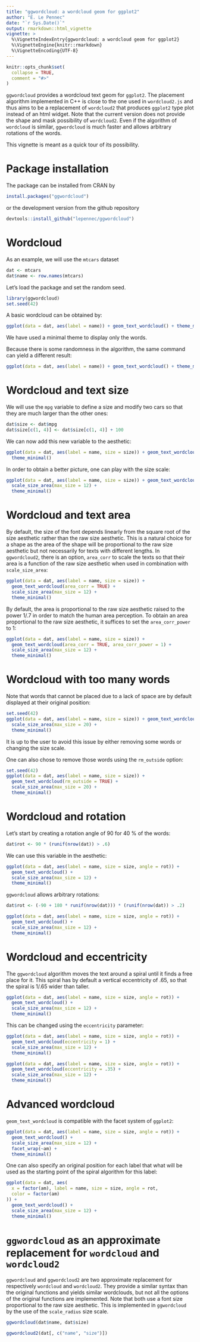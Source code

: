 ```yaml
---
title: "ggwordcloud: a wordcloud geom for ggplot2"
author: "E. Le Pennec"
date: "`r Sys.Date()`"
output: rmarkdown::html_vignette
vignette: >
  %\VignetteIndexEntry{ggwordcloud: a wordcloud geom for ggplot2}
  %\VignetteEngine{knitr::rmarkdown}
  %\VignetteEncoding{UTF-8}
---
```


```r
knitr::opts_chunk$set(
  collapse = TRUE,
  comment = "#>"
)
```

`ggwordcloud` provides a wordcloud text geom for `ggplot2`.  The placement algorithm implemented in C++ is close to the one used in `wordcloud2.js` and thus aims to be a replacement of `wordcloud2` that produces `ggplot2` type plot instead of an html widget. Note that the current version does not provide the shape and mask possibility of `wordcloud2`. Even if the algorithm of `wordcloud` is similar, `ggwordcloud` is much faster and allows arbitrary rotations of the words.

This vignette is meant as a quick tour of its possibility.

# Package installation

The package can be installed from CRAN by
```r
install.packages("ggwordcloud")
```
or the development version from the github repository
```r
devtools::install_github("lepennec/ggwordcloud")
```

# Wordcloud

As an example, we will use the `mtcars` dataset 
```r
dat <- mtcars
dat$name <- row.names(mtcars)
```

Let's load the package and set the random seed.
```r
library(ggwordcloud)
set.seed(42)
```

A basic wordcloud can be obtained by:
```r
ggplot(data = dat, aes(label = name)) + geom_text_wordcloud() + theme_minimal()
```
We have used a minimal theme to display only the words.


Because there is some randomness in the algorithm, the same command can yield a different result:
```r
ggplot(data = dat, aes(label = name)) + geom_text_wordcloud() + theme_minimal()
```

# Wordcloud and text size

We will use the `mpg` variable to define a size and modify two cars so that they are much larger than the other ones:
```r
dat$size <- dat$mpg
dat$size[c(1, 4)] <- dat$size[c(1, 4)] + 100
```

We can now add this new variable to the aesthetic:
```r
ggplot(data = dat, aes(label = name, size = size)) + geom_text_wordcloud() +
  theme_minimal()
```

In order to obtain a better picture, one can play with the size scale:
```r
ggplot(data = dat, aes(label = name, size = size)) + geom_text_wordcloud() +
  scale_size_area(max_size = 12) +
  theme_minimal()
```

# Wordcloud and text area

By default, the size of the font depends linearly from the square root of the size aesthetic rather than the raw size aesthetic. This is a natural choice for a shape as the area of the shape will be proportional to the raw size aesthetic but not necessarily for texts with different lengths. In `ggwordcloud2`, there is an option, `area_corr` to scale the texts so that their area is a function of the raw size aesthetic when used in combination with `scale_size_area`:
```r
ggplot(data = dat, aes(label = name, size = size)) +
  geom_text_wordcloud(area_corr = TRUE) +
  scale_size_area(max_size = 12) +
  theme_minimal()
```

By default, the area is proportional to the raw size aesthetic raised to the power $1/.7$ in order to match the human area perception. To obtain an area proportional to the raw size aesthetic, it suffices to set the `area_corr_power` to $1$:
```r
ggplot(data = dat, aes(label = name, size = size)) +
  geom_text_wordcloud(area_corr = TRUE, area_corr_power = 1) +
  scale_size_area(max_size = 12) +
  theme_minimal()
```


# Wordcloud with too many words

Note that words that cannot be placed due to a lack of space are by default displayed at their original position:
```r
set.seed(42)
ggplot(data = dat, aes(label = name, size = size)) + geom_text_wordcloud() +
  scale_size_area(max_size = 20) +
  theme_minimal()
```
It is up to the user to avoid this issue by either removing some words or changing the size scale.

One can also chose to remove those words using the `rm_outside` option:
```r
set.seed(42)
ggplot(data = dat, aes(label = name, size = size)) +
  geom_text_wordcloud(rm_outside = TRUE) +
  scale_size_area(max_size = 20) +
  theme_minimal()
```



# Wordcloud and rotation

Let's start by creating a rotation angle of 90 for 40 \% of the words:
```r
dat$rot <- 90 * (runif(nrow(dat)) > .6)
```
We can use this variable in the aesthetic:
```r
ggplot(data = dat, aes(label = name, size = size, angle = rot)) +
  geom_text_wordcloud() +
  scale_size_area(max_size = 12) +
  theme_minimal()
```

`ggwordcloud` allows arbitrary rotations:
```r
dat$rot <- (-90 + 180 * runif(nrow(dat))) * (runif(nrow(dat)) > .2)
```

```r
ggplot(data = dat, aes(label = name, size = size, angle = rot)) +
  geom_text_wordcloud() +
  scale_size_area(max_size = 12) +
  theme_minimal()
```

# Wordcloud and eccentricity

The `ggwordcloud` algorithm moves the text around a spiral until it finds a free place for it.
This spiral has by default a vertical eccentricity of .65,
so that the spiral is 1/.65 wider than taller.

```r
ggplot(data = dat, aes(label = name, size = size, angle = rot)) +
  geom_text_wordcloud() +
  scale_size_area(max_size = 12) +
  theme_minimal()
```

This can be changed using the `eccentricity` parameter:
```r
ggplot(data = dat, aes(label = name, size = size, angle = rot)) +
  geom_text_wordcloud(eccentricity = 1) +
  scale_size_area(max_size = 12) +
  theme_minimal()
```

```r
ggplot(data = dat, aes(label = name, size = size, angle = rot)) +
  geom_text_wordcloud(eccentricity = .35) +
  scale_size_area(max_size = 12) +
  theme_minimal()
```

# Advanced wordcloud

`geom_text_wordcloud` is compatible with the facet system of `ggplot2`:
```r
ggplot(data = dat, aes(label = name, size = size, angle = rot)) +
  geom_text_wordcloud() +
  scale_size_area(max_size = 12) +
  facet_wrap(~am) +
  theme_minimal()
```


One can also specify an original position for each label that what will be used as the starting point of the spiral algorithm for this label:
```r
ggplot(data = dat, aes(
  x = factor(am), label = name, size = size, angle = rot,
  color = factor(am)
)) +
  geom_text_wordcloud() +
  scale_size_area(max_size = 12) +
  theme_minimal()
```

# `ggwordcloud` as an approximate replacement for `wordcloud` and `wordcloud2`

`ggwordcloud` and `ggwordcloud2` are two approximate replacement for respectively `wordcloud` and `wordcloud2`. They provide a similar syntax than the original functions and yields similar wordclouds, but not all the options of the original functions are implemented. Note that both use a font size proportional to the raw size aesthetic. This is implemented in `ggwordcloud` by the use of the `scale_radius` size scale.

```r
ggwordcloud(dat$name, dat$size)
```

```r
ggwordcloud2(dat[, c("name", "size")])
```



